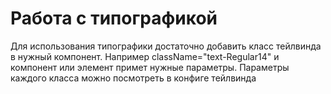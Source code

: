 
<Meta title="OneClinic/Text" />

# Работа с типографикой

Для использования типографики достаточно добавить класс тейлвинда в нужный компонент.
Например className="text-Regular14" и компонент или элемент примет нужные параметры.
Параметры каждого класса можно посмотреть в конфиге тейлвинда

<TextStory />
